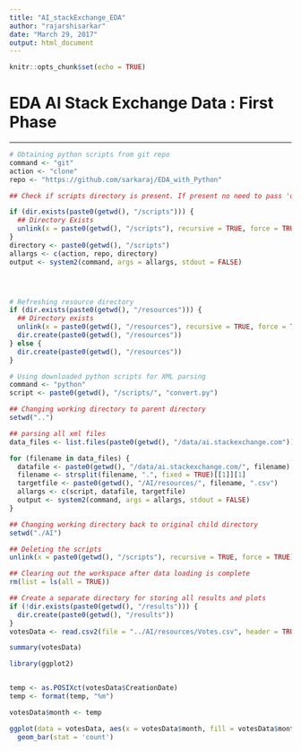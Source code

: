 ```yaml
---
title: "AI_stackExchange_EDA"
author: "rajarshisarkar"
date: "March 29, 2017"
output: html_document
---
```


```r
knitr::opts_chunk$set(echo = TRUE)
```
# EDA AI Stack Exchange Data : First Phase

***

```r
# Obtaining python scripts from git repo
command <- "git"
action <- "clone"
repo <- "https://github.com/sarkaraj/EDA_with_Python"

## Check if scripts directory is present. If present no need to pass 'directory' param.

if (dir.exists(paste0(getwd(), "/scripts"))) {
  ## Directory Exists
  unlink(x = paste0(getwd(), "/scripts"), recursive = TRUE, force = TRUE)
}
directory <- paste0(getwd(), "/scripts")
allargs <- c(action, repo, directory)
output <- system2(command, args = allargs, stdout = FALSE)




# Refreshing resource directory
if (dir.exists(paste0(getwd(), "/resources"))) {
  ## Directory exists
  unlink(x = paste0(getwd(), "/resources"), recursive = TRUE, force = TRUE)
  dir.create(paste0(getwd(), "/resources"))
} else {
  dir.create(paste0(getwd(), "/resources"))
}

# Using downloaded python scripts for XML parsing 
command <- "python"
script <- paste0(getwd(), "/scripts/", "convert.py")

## Changing working directory to parent directory
setwd("..")

## parsing all xml files
data_files <- list.files(paste0(getwd(), "/data/ai.stackexchange.com"))

for (filename in data_files) {
  datafile <- paste0(getwd(), "/data/ai.stackexchange.com/", filename)
  filename <- strsplit(filename, ".", fixed = TRUE)[[1]][1]
  targetfile <- paste0(getwd(), "/AI/resources/", filename, ".csv")
  allargs <- c(script, datafile, targetfile)
  output <- system2(command, args = allargs, stdout = FALSE)
}

## Changing working directory back to original child directory
setwd("./AI")

## Deleting the scripts
unlink(x = paste0(getwd(), "/scripts"), recursive = TRUE, force = TRUE)

## Clearing out the workspace after data loading is complete
rm(list = ls(all = TRUE))

```

```r
## Create a separate directory for storing all results and plots
if (!dir.exists(paste0(getwd(), "/results"))) {
  dir.create(paste0(getwd(), "/results"))
}
votesData <- read.csv2(file = "../AI/resources/Votes.csv", header = TRUE, sep = ",", stringsAsFactors = FALSE)

summary(votesData)

library(ggplot2)


temp <- as.POSIXct(votesData$CreationDate)
temp <- format(temp, "%m")

votesData$month <- temp

ggplot(data = votesData, aes(x = votesData$month, fill = votesData$month)) + 
  geom_bar(stat = 'count')

```